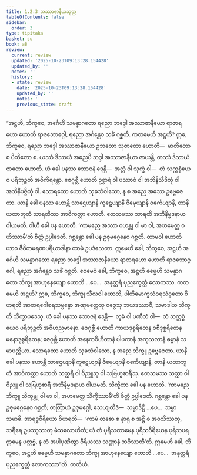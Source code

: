 ```yaml
---
title: 1.2.3 အဿာဇာနီယသုတ္တ
tableOfContents: false
sidebar:
  order: 3
type: tipitaka
basket: su
book: a8
review:
  current: review
  updated: '2025-10-23T09:13:28.154428'
  updated_by: ''
  notes: ''
  history:
  - state: review
    date: '2025-10-23T09:13:28.154428'
    updated_by: ''
    notes: ''
    previous_state: draft
---
```



<ReviewStatus review={frontmatter.review} showDetails={true} />

<HypothesisAnnotation frontmatter={frontmatter} />

<DynamicBreadcrumb />

<Division number="13" book="a8" e="ch" v="17" p="32">

<Paragraph number="147" book="a8">
“အဋ္ဌဟိ, ဘိက္ခဝေ, အင်္ဂေဟိ သမန္နာဂတော ရညော ဘဒ္ဒေါ အဿာဇာနီယော ရာဇာရဟော ဟောတိ ရာဇဘောဂ္ဂေါ, ရညော အင်္ဂန္တေဝ သင်္ခံ ဂစ္ဆတိ. ကတမေဟိ အဋ္ဌဟိ? ဣဓ, ဘိက္ခဝေ, ရညော ဘဒ္ဒေါ အဿာဇာနီယော ဥဘတော သုဇာတော ဟောတိ—  မာတိတော စ ပိတိတော စ. ယဿံ ဒိသာယံ အညေပိ ဘဒ္ဒါ အဿာဇာနီယာ ဇာယန္တိ, တဿံ ဒိသာယံ ဇာတော ဟောတိ. ယံ ခေါ ပနဿ ဘောဇနံ ဒေန္တိ—  အလ္လံ ဝါ သုက္ခံ ဝါ—  တံ သက္ကစ္စံယေဝ ပရိဘုဉ္ဇတိ အဝိကိရန္တော. ဇေဂုစ္ဆီ ဟောတိ ဥစ္စာရံ ဝါ ပဿာဝံ ဝါ အဘိနိသီဒိတုံ ဝါ အဘိနိပဇ္ဇိတုံ ဝါ. သောရတော ဟောတိ သုခသံဝါသော, န စ အညေ အဿေ ဥဗ္ဗေဇေတာ. ယာနိ ခေါ ပနဿ ဟောန္တိ သာဌေယျာနိ ကူဋေယျာနိ ဇိမှေယျာနိ ဝင်္ကေယျာနိ, တာနိ ယထာဘူတံ သာရထိဿ အာဝိကတ္တာ ဟောတိ. တေသမဿ သာရထိ အဘိနိမ္မဒနာယ ဝါယမတိ. ဝါဟီ ခေါ ပန ဟောတိ. ‘ကာမညေ အဿာ ဝဟန္တု ဝါ မာ ဝါ, အဟမေတ္ထ ဝဟိဿာမီ’တိ စိတ္တံ ဥပ္ပါဒေတိ. ဂစ္ဆန္တော ခေါ ပန ဥဇုမဂ္ဂေနေဝ ဂစ္ဆတိ. ထာမဝါ ဟောတိ ယာဝ ဇီဝိတမရဏပရိယာဒါနာ ထာမံ ဥပဒံသေတာ. ဣမေဟိ ခေါ, ဘိက္ခဝေ, အဋ္ဌဟိ အင်္ဂေဟိ သမန္နာဂတော ရညော ဘဒ္ဒေါ အဿာဇာနီယော ရာဇာရဟော ဟောတိ ရာဇဘောဂ္ဂေါ, ရညော အင်္ဂန္တေဝ သင်္ခံ ဂစ္ဆတိ.
</Paragraph>

<Paragraph number="148" book="a8">
ဧဝမေဝံ ခေါ, ဘိက္ခဝေ, အဋ္ဌဟိ ဓမ္မေဟိ သမန္နာဂတော ဘိက္ခု အာဟုနေယျော ဟောတိ …ပေ…  အနုတ္တရံ ပုညက္ခေတ္တံ လောကဿ. ကတမေဟိ အဋ္ဌဟိ? ဣဓ, ဘိက္ခဝေ, ဘိက္ခု သီလဝါ ဟောတိ, ပါတိမောက္ခသံဝရသံဝုတော ဝိဟရတိ အာစာရဂေါစရသမ္ပန္နော အဏုမတ္တေသု ဝဇ္ဇေသု ဘယဒဿာဝီ, သမာဒါယ သိက္ခတိ သိက္ခာပဒေသု. ယံ ခေါ ပနဿ ဘောဇနံ ဒေန္တိ—  လူခံ ဝါ ပဏီတံ ဝါ—  တံ သက္ကစ္စံယေဝ ပရိဘုဉ္ဇတိ အဝိဟညမာနော. ဇေဂုစ္ဆီ ဟောတိ ကာယဒုစ္စရိတေန ဝစီဒုစ္စရိတေန မနောဒုစ္စရိတေန; ဇေဂုစ္ဆီ ဟောတိ အနေကဝိဟိတာနံ ပါပကာနံ အကုသလာနံ ဓမ္မာနံ သမာပတ္တိယာ. သောရတော ဟောတိ သုခသံဝါသော, န အညေ ဘိက္ခူ ဥဗ္ဗေဇေတာ. ယာနိ ခေါ ပနဿ ဟောန္တိ သာဌေယျာနိ ကူဋေယျာနိ ဇိမှေယျာနိ ဝင်္ကေယျာနိ, တာနိ ယထာဘူတံ အာဝိကတ္တာ ဟောတိ သတ္ထရိ ဝါ ဝိညူသု ဝါ သဗြဟ္မစာရီသု. တေသမဿ သတ္ထာ ဝါ ဝိညူ ဝါ သဗြဟ္မစာရီ အဘိနိမ္မဒနာယ ဝါယမတိ. သိက္ခိတာ ခေါ ပန ဟောတိ. ‘ကာမညေ ဘိက္ခူ သိက္ခန္တု ဝါ မာ ဝါ, အဟမေတ္ထ သိက္ခိဿာမီ’တိ စိတ္တံ ဥပ္ပါဒေတိ. ဂစ္ဆန္တော ခေါ ပန ဥဇုမဂ္ဂေနေဝ ဂစ္ဆတိ; တတြာယံ ဥဇုမဂ္ဂေါ, သေယျထိဒံ—  သမ္မာဒိဋ္ဌိ …ပေ…  သမ္မာသမာဓိ. အာရဒ္ဓဝီရိယော ဝိဟရတိ—  ‘ကာမံ တစော စ နှာရု စ အဋ္ဌိ စ အဝသိဿတု, သရီရေ ဥပဿုဿတု မံသလောဟိတံ; ယံ တံ ပုရိသထာမေန ပုရိသဝီရိယေန ပုရိသပရက္ကမေန ပတ္တဗ္ဗံ, န တံ အပါပုဏိတွာ ဝီရိယဿ သဏ္ဌာနံ ဘဝိဿတီ’တိ. ဣမေဟိ ခေါ, ဘိက္ခဝေ, အဋ္ဌဟိ ဓမ္မေဟိ သမန္နာဂတော ဘိက္ခု အာဟုနေယျော ဟောတိ …ပေ…  အနုတ္တရံ ပုညက္ခေတ္တံ လောကဿာ”တိ.

</Paragraph>
</Division>

<Paragraph number="149" type="center" book="a8">
တတိယံ.
</Paragraph>